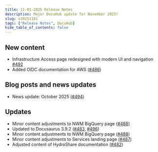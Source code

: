 ```yaml
---
title: 11-01-2025 Release Notes
description: Major DocuHub update for November 2025!
slug: v20251101
tags: ["Release Notes", DocuHub]
hide_table_of_contents: false
---
```


## New content
- Infrastructure Access page redesigned with modern UI and navigation [#492](https://github.com/CIROH-UA/ciroh-ua_website/pull/492)
- Added OIDC documentation for AWS ([#486](https://github.com/CIROH-UA/ciroh-ua_website/pull/486))

## Blog posts and news updates
- News update: October 2025 ([#494](https://github.com/CIROH-UA/ciroh-ua_website/pull/494))

## Updates
- Minor content adjustments to NWM BigQuery page ([#488](https://github.com/CIROH-UA/ciroh-ua_website/pull/488))
- Updated to Docusaurus 3.9.2 ([#483](https://github.com/CIROH-UA/ciroh-ua_website/pull/483), [#496](https://github.com/CIROH-UA/ciroh-ua_website/pull/496))
- Minor content adjustments to NWM BigQuery page ([#488](https://github.com/CIROH-UA/ciroh-ua_website/pull/488))
- Minor content adjustments to Services landing page ([#487](https://github.com/CIROH-UA/ciroh-ua_website/pull/487))
- Adjusted content of HydroShare documentation ([#482](https://github.com/CIROH-UA/ciroh-ua_website/pull/482))
<!-- truncate -->